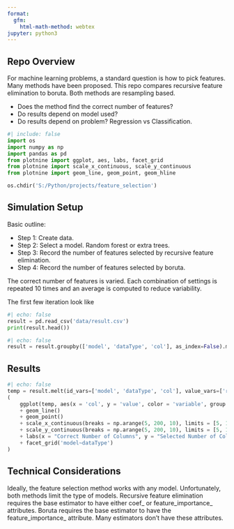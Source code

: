 ```yaml
---
format:
  gfm:
    html-math-method: webtex
jupyter: python3
---
```


## Repo Overview

For machine learning problems, a standard question is how to pick features. Many methods have been proposed. This repo compares recursive feature elimination to boruta. Both methods are resampling based.

-   Does the method find the correct number of features?
-   Do results depend on model used?
-   Do results depend on problem? Regression vs Classification.

```python
#| include: false
import os
import numpy as np
import pandas as pd
from plotnine import ggplot, aes, labs, facet_grid
from plotnine import scale_x_continuous, scale_y_continuous
from plotnine import geom_line, geom_point, geom_hline

os.chdir('S:/Python/projects/feature_selection')
```

## Simulation Setup

Basic outline:

-   Step 1: Create data.
-   Step 2: Select a model. Random forest or extra trees.
-   Step 3: Record the number of features selected by recursive feature elimination.
-   Step 4: Record the number of features selected by boruta.

The correct number of features is varied. Each combination of settings is repeated 10 times and an average is computed to reduce variability.

The first few iteration look like
```python
#| echo: false
result = pd.read_csv('data/result.csv')
print(result.head())
```

```python
#| echo: false
result = result.groupby(['model', 'dataType', 'col'], as_index=False).mean().drop(['b'], axis=1)
```

## Results

```python
#| echo: false
temp = result.melt(id_vars=['model', 'dataType', 'col'], value_vars=['rfecv', 'boruta'])
(
    ggplot(temp, aes(x = 'col', y = 'value', color = 'variable', group = 'variable'))
    + geom_line()
    + geom_point()
    + scale_x_continuous(breaks = np.arange(5, 200, 10), limits = [5, 100])
    + scale_y_continuous(breaks = np.arange(5, 200, 10), limits = [5, 100])
    + labs(x = "Correct Number of Columns", y = "Selected Number of Columns", color = "Method")
    + facet_grid('model~dataType')
)
```

## Technical Considerations

Ideally, the feature selection method works with any model. Unfortunately, both methods limit the type of models. Recursive feature elimination requires the base estimator to have either coef_ or feature_importance_ attributes. Boruta requires the base estimator to have the feature_importance_ attribute. Many estimators don't have these attributes.